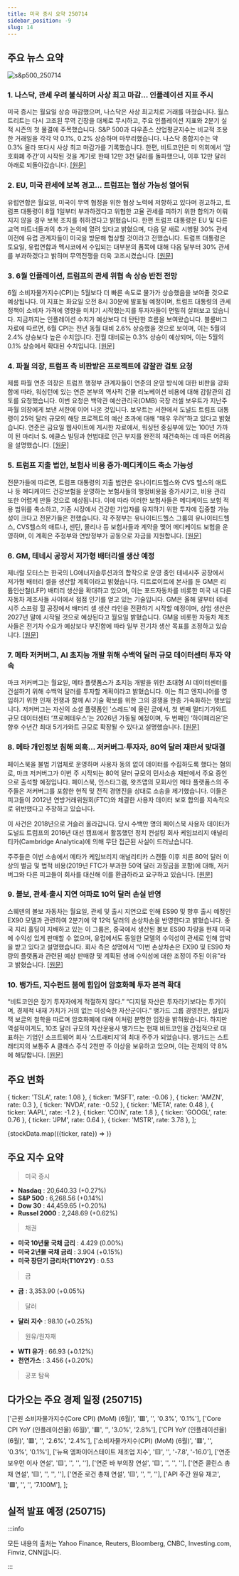 ```yaml
---
title: 미국 증시 요약 250714
sidebar_position: -9
slug: 14
---
```


## 주요 뉴스 요약

![s&p500_250714](/map/250714.png)

### 1. **나스닥, 관세 우려 불식하며 사상 최고 마감... 인플레이션 지표 주시**

미국 증시는 월요일 상승 마감했으며, 나스닥은 사상 최고치로 거래를 마쳤습니다. 월스트리트는 다시 고조된 무역 긴장을 대체로 무시하고, 주요 인플레이션 지표와 2분기 실적 시즌의 첫 물결에 주목했습니다. S&P 500과 다우존스 산업평균지수는 비교적 조용한 거래일을 각각 약 0.1%, 0.2% 상승하며 마무리했습니다. 나스닥 종합지수는 약 0.3% 올라 또다시 사상 최고 마감가를 기록했습니다. 한편, 비트코인은 미 의회에서 ‘암호화폐 주간’이 시작된 것을 계기로 한때 12만 3천 달러를 돌파했으나, 이후 12만 달러 아래로 되돌아갔습니다. [[원문]](https://finance.yahoo.com/news/live/stock-market-today-nasdaq-secures-record-close-as-investors-shake-off-tariff-threats-eye-key-inflation-data-200046379.html)

### 2. **EU, 미국 관세에 보복 경고... 트럼프는 협상 가능성 열어둬**

유럽연합은 월요일, 미국이 무역 협정을 위한 협상 노력에 저항하고 있다며 경고하고, 트럼프 대통령이 8월 1일부터 부과하겠다고 위협한 고율 관세를 피하기 위한 합의가 이뤄지지 않을 경우 보복 조치를 취하겠다고 밝혔습니다. 한편 트럼프 대통령은 EU 및 다른 교역 파트너들과의 추가 논의에 열려 있다고 밝혔으며, 다음 달 새로 시행될 30% 관세 이전에 유럽 관계자들이 미국을 방문해 협상할 것이라고 전했습니다. 트럼프 대통령은 토요일, 유럽연합과 멕시코에서 수입되는 대부분의 품목에 대해 다음 달부터 30% 관세를 부과하겠다고 밝히며 무역전쟁을 더욱 고조시켰습니다. [[원문]](https://www.reuters.com/world/asia-pacific/eu-south-korea-seek-us-trade-deals-soften-tariff-blow-2025-07-14/)

### 3. **6월 인플레이션, 트럼프의 관세 위협 속 상승 반전 전망**

6월 소비자물가지수(CPI)는 5월보다 더 빠른 속도로 물가가 상승했음을 보여줄 것으로 예상됩니다. 이 지표는 화요일 오전 8시 30분에 발표될 예정이며, 트럼프 대통령의 관세 정책이 소비자 가격에 영향을 미치기 시작했는지를 투자자들이 면밀히 살펴보고 있습니다. 지금까지는 인플레이션 수치가 예상보다 더 탄탄한 흐름을 보여왔습니다. 블룸버그 자료에 따르면, 6월 CPI는 전년 동월 대비 2.6% 상승했을 것으로 보이며, 이는 5월의 2.4% 상승보다 높은 수치입니다. 전월 대비로는 0.3% 상승이 예상되며, 이는 5월의 0.1% 상승에서 확대된 수치입니다. [[원문]](https://finance.yahoo.com/news/june-inflation-expected-to-show-tariff-driven-uptick-as-trump-escalates-trade-threats-174837696.html)

### 4. **파월 의장, 트럼프 측 비판받은 프로젝트에 감찰관 검토 요청**

제롬 파월 연준 의장은 트럼프 행정부 관계자들이 연준의 운영 방식에 대한 비판을 강화함에 따라, 워싱턴에 있는 연준 본부의 역사적 건물 리노베이션 비용에 대해 감찰관의 검토를 요청했습니다. 이번 요청은 백악관 예산관리국(OMB) 국장 러셀 보우트가 지난주 파월 의장에게 보낸 서한에 이어 나온 것입니다. 보우트는 서한에서 도널드 트럼프 대통령이 25억 달러 규모의 해당 프로젝트의 예산 초과에 대해 “매우 우려”하고 있다고 밝혔습니다. 연준은 금요일 웹사이트에 게시한 자료에서, 워싱턴 중심부에 있는 100년 가까이 된 마리너 S. 에클스 빌딩과 헌법대로 인근 부지를 완전히 재건축하는 데 따른 어려움을 설명했습니다. [[원문]](https://www.reuters.com/world/us/feds-powell-asks-inspector-general-review-project-criticized-by-trump-officials-2025-07-14/)

### 5. **트럼프 지출 법안, 보험사 비용 증가·메디케이드 축소 가능성**

전문가들에 따르면, 트럼프 대통령의 지출 법안은 유나이티드헬스와 CVS 헬스의 애트나 등 메디케이드 건강보험을 운영하는 보험사들의 행정비용을 증가시키고, 비용 관리 또한 어렵게 만들 것으로 예상됩니다. 이에 따라 이러한 보험사들은 메디케이드 보험 적용 범위를 축소하고, 기존 시장에서 건강한 가입자를 유지하기 위한 투자에 집중할 가능성이 크다고 전문가들은 전했습니다. 각 주정부는 유나이티드헬스 그룹의 유나이티드헬스, CVS헬스의 애트나, 센틴, 몰리나 등 보험사들과 계약을 맺어 메디케이드 보험을 운영하며, 이 계획은 주정부와 연방정부가 공동으로 자금을 지원합니다. [[원문]](https://www.reuters.com/legal/litigation/trumps-spending-bill-will-likely-boost-costs-insurers-shrink-medicaid-coverage-2025-07-14/)

### 6. **GM, 테네시 공장서 저가형 배터리셀 생산 예정**

제너럴 모터스는 한국의 LG에너지솔루션과의 합작으로 운영 중인 테네시주 공장에서 저가형 배터리 셀을 생산할 계획이라고 밝혔습니다. 디트로이트에 본사를 둔 GM은 리튬인산철(LFP) 배터리 생산을 확대하고 있으며, 이는 포드자동차를 비롯한 미국 내 다른 자동차 제조사들 사이에서 점점 인기를 얻고 있는 기술입니다. GM은 올해 말부터 테네시주 스프링 힐 공장에서 배터리 셀 생산 라인을 전환하기 시작할 예정이며, 상업 생산은 2027년 말에 시작될 것으로 예상된다고 월요일 밝혔습니다. GM을 비롯한 자동차 제조사들은 전기차 수요가 예상보다 부진함에 따라 일부 전기차 생산 목표를 조정하고 있습니다. [[원문]](https://www.reuters.com/business/autos-transportation/gm-produce-lower-cost-battery-cells-tennessee-plant-2025-07-14/)

### 7. **메타 저커버그, AI 초지능 개발 위해 수백억 달러 규모 데이터센터 투자 약속**

마크 저커버그는 월요일, 메타 플랫폼스가 초지능 개발을 위한 초대형 AI 데이터센터를 건설하기 위해 수백억 달러를 투자할 계획이라고 밝혔습니다. 이는 최고 엔지니어를 영입하기 위한 인재 전쟁과 함께 AI 기술 확보를 위한 그의 경쟁을 한층 가속화하는 행보입니다. 저커버그는 자신의 소셜 플랫폼인 '스레드'에 올린 글에서, 첫 번째 멀티기가와트 규모 데이터센터 ‘프로메테우스’는 2026년 가동될 예정이며, 두 번째인 ‘하이페리온’은 향후 수년간 최대 5기가와트 규모로 확장될 수 있다고 설명했습니다. [[원문]](https://www.reuters.com/business/zuckerberg-says-meta-will-invest-hundreds-billions-superintelligence-2025-07-14/)

### 8. **메타 개인정보 침해 의혹... 저커버그·투자자, 80억 달러 재판서 맞대결**

페이스북을 불법 기업체로 운영하며 사용자 동의 없이 데이터를 수집하도록 했다는 혐의로, 마크 저커버그가 이번 주 시작되는 80억 달러 규모의 민사소송 재판에서 주요 증인으로 출석할 예정입니다. 페이스북, 인스타그램, 왓츠앱의 모회사인 메타 플랫폼스의 주주들은 저커버그를 포함한 현직 및 전직 경영진을 상대로 소송을 제기했습니다. 이들은 피고들이 2012년 연방거래위원회(FTC)와 체결한 사용자 데이터 보호 합의를 지속적으로 위반했다고 주장하고 있습니다.

이 사건은 2018년으로 거슬러 올라갑니다. 당시 수백만 명의 페이스북 사용자 데이터가 도널드 트럼프의 2016년 대선 캠프에서 활동했던 정치 컨설팅 회사 케임브리지 애널리티카(Cambridge Analytica)에 의해 무단 접근된 사실이 드러났습니다.

주주들은 이번 소송에서 메타가 케임브리지 애널리티카 스캔들 이후 치른 80억 달러 이상의 벌금 및 법적 비용(2019년 FTC가 부과한 50억 달러 과징금을 포함)에 대해, 저커버그와 다른 피고들이 회사를 대신해 이를 환급하라고 요구하고 있습니다. [[원문]](https://www.reuters.com/sustainability/boards-policy-regulation/meta-investors-zuckerberg-square-off-8-billion-trial-over-alleged-privacy-2025-07-14/)

### 9. **볼보, 관세·출시 지연 여파로 10억 달러 손실 반영**

스웨덴의 볼보 자동차는 월요일, 관세 및 출시 지연으로 인해 ES90 및 향후 출시 예정인 EX90 모델과 관련하여 2분기에 약 12억 달러의 손상차손을 반영한다고 밝혔습니다. 중국 지리 홀딩이 지배하고 있는 이 그룹은, 중국에서 생산된 볼보 ES90 차량을 현재 미국에 수익성 있게 판매할 수 없으며, 유럽에서도 동일한 모델의 수익성이 관세로 인해 압박을 받고 있다고 설명했습니다. 회사 측은 성명에서 “이번 손상차손은 EX90 및 ES90 차량의 플랫폼과 관련된 예상 판매량 및 계획된 생애 수익성에 대한 조정이 주된 이유”라고 밝혔습니다. [[원문]](https://www.reuters.com/business/autos-transportation/volvo-cars-books-12-bln-impairment-charge-q2-2025-07-14/)

### 10. **뱅가드, 지수펀드 붐에 힘입어 암호화폐 투자 본격 확대**

“비트코인은 장기 투자자에게 적절하지 않다.” “디지털 자산은 투자라기보다는 투기이며, 경제적 내재 가치가 거의 없는 미성숙한 자산군이다.” 뱅가드 그룹 경영진은, 설립자 잭 보글의 철학을 따르며 암호화폐에 대해 이처럼 분명한 입장을 밝혀왔습니다. 하지만 역설적이게도, 10조 달러 규모의 자산운용사 뱅가드는 현재 비트코인을 간접적으로 대표하는 기업인 소프트웨어 회사 ‘스트래티지’의 최대 주주가 되었습니다. 뱅가드는 스트래티지의 보통주 A 클래스 주식 2천만 주 이상을 보유하고 있으며, 이는 전체의 약 8%에 해당합니다. [[원문]](https://finance.yahoo.com/news/vanguard-goes-big-crypto-thanks-151104402.html)

## 주요 변화

  { ticker: 'TSLA', rate: 1.08 },
  { ticker: 'MSFT', rate: -0.06 },
  { ticker: 'AMZN', rate: 0.3 },
  { ticker: 'NVDA', rate: -0.52 },
  { ticker: 'META', rate: 0.48 },
  { ticker: 'AAPL', rate: -1.2 },
  { ticker: 'COIN', rate: 1.8 },
  { ticker: 'GOOGL', rate: 0.76 },
  { ticker: 'JPM', rate: 0.64 },
  { ticker: 'MSTR', rate: 3.78 },
];

{stockData.map(({ticker, rate}) => <StockCardMini key={ticker} ticker={ticker} rate={rate}></StockCardMini>)}

## 주요 지수 요약

> 미국 증시

- **Nasdaq** : 20,640.33 (+0.27%)
- **S&P 500** : 6,268.56 (+0.14%)
- **Dow 30** : 44,459.65 (+0.20%)
- **Russel 2000** : 2,248.69 (+0.62%)

> 채권

- **미국 10년물 국채 금리** : 4.429 (0.00%)
- **미국 2년물 국채 금리** : 3.904 (+0.15%)
- **미국 장단기 금리차(T10Y2Y)** : 0.53

> 금

- **금** : 3,353.90 (+0.05%)

> 달러

- **달러 지수** : 98.10 (+0.25%)

> 원유/원자재

- **WTI 유가** : 66.93 (+0.12%)
- **천연가스** : 3.456 (+0.20%)

> 공포 탐욕

<FearAndGreed fearAndGreedIndex={76} vix={17.2} vixRate={4.88} />

## 다가오는 주요 경제 일정 (250715)

  ['근원 소비자물가지수(Core CPI) (MoM) (6월)', '🟥', '', '0.3%', '0.1%'],
  ['Core CPI YoY (인플레이션율) (6월)', '🟥', '', '3.0%', '2.8%'],
  ['CPI YoY (인플레이션율)(6월)', '🟥', '', '2.6%', '2.4%'],
  ['소비자물가지수(CPI) (MoM) (6월)', '🟥', '', '0.3%', '0.1%'],
  ['뉴욕 엠파이어스테이트 제조업 지수', '🟨', '', '-7.8', '-16.0'],
  ['연준 보우먼 이사 연설', '🟨', '', '', ''],
  ['연준 바 부의장 연설', '🟨', '', '', ''],
  ['연준 콜린스 총재 연설', '🟨', '', '', ''],
  ['연준 로건 총재 연설', '🟨', '', '', ''],
  ['API 주간 원유 재고', '🟩', '', '', '7.100M'],
];

<EconomicCalendar data={nextEventsData} />

## 실적 발표 예정 (250715)



<EarningsBoard stocksBMO={stocksBMO} stocksAMC={stocksAMC} />

:::info

모든 내용의 출처는 Yahoo Finance, Reuters, Bloomberg, CNBC, Investing.com, Finviz, CNN입니다.

:::
